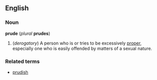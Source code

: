 ==English==
===Noun===
'''prude''' (''plural'' '''prudes''')

#(''derogatory'') A person who is or tries to be excessively [[proper]], especially one who is easily offended by matters of a sexual nature.

===Related terms===
*[[prudish]]